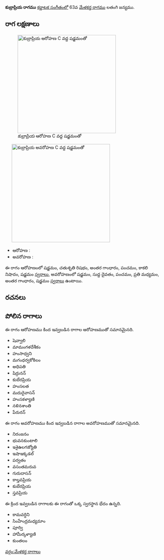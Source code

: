 {{Infobox ragam
	| name          	= కుబ్రాప్రియ
	| synonym	    	= 
	| mela          	= 
	| chakra        	= 
	| janaka        	= 
	| type          	= ఔదవ
	| arohanam      	= {{svaraC|S|R2|G3|P|N3|S'}} 
	| avarohanam    	= {{svaraC|S'|D1|P|M2|G3|S}}
	| jeeva         	=
	| chhaya        	=
	| nyasa         	=
	| vishesha      	= 
	| equivalent  		= 
}}
{{కర్ణాటక సంగీత రాగాలు}}
'''కుబ్రాప్రియ రాగము''' [[కర్ణాటక సంగీతం]]లో 63వ [[మేళకర్త రాగము]] లతంగి జన్యము. 


==రాగ లక్షణాలు==
[[Image:kubrapriya_ar_kb2wiki.png|thumb|right|316px|''కుబ్రాప్రియ'' ఆరోహణ C వద్ద షడ్జమంతో]]
	[[Image:kubrapriya_av_kb2wiki.png|thumb|right|316px|''కుబ్రాప్రియ'' అవరోహణ C వద్ద షడ్జమంతో]]

* ఆరోహణ : {{svaraC|S|R2|G3|P|N3|S'}} 
* అవరోహణ : {{svaraC|S'|D1|P|M2|G3|S}}

ఈ రాగం ఆరోహణంలో షడ్జమం, చతుశృతి రిషభం, అంతర గాంధారం, పంచమం, కాకలి  నిషాదం, షడ్జమం [[స్వరాలు]], అవరోహణంలో షడ్జమం, సుద్ద దైవతం, పంచమం, ప్రతి మధ్యమం, అంతర గాంధారం, షడ్జమం [[స్వరాలు]] ఉంటాయి.

==రచనలు==



==పోలిన రాగాలు==
ఈ రాగం ఆరోహణము కింద ఇవ్వబడిన రాగాల ఆరోహణముతో సమానమైనది.
* షెవ్వాలి
* మామంగళదేశీకం
* హంసాధ్వని
* మగంధర్వకోకిలం
* అధిపతి
* షిర్గునన్
* కుబేరప్రియ
* హంసలత
*  మదురైవాసన్
* హంసకళ్యాణి
*  నళినశాంతి
*  పేరురన్

ఈ రాగం అవరోహణము కింద ఇవ్వబడిన రాగాల అవరోహణముతో సమానమైనది.
* నిరంజనం
* భువనకుంటాలి
* ఇశైఉలగజ్యోతి
* ఇషాఇక్కడల్
*  పర్వతం
* వసంతమరువ
* గురుదాసన్
* కాల్తవప్రియ
* కుబేరప్రియ
* స్తవప్రియ

ఈ క్రింద ఇవ్వబడిన రాగాలకు ఈ రాగంతో ఒక్క స్వరస్థాన భేదం ఉన్నది.
* కామవర్ధిని
* సింహేంద్రమధ్యమాం
* పూర్వి
*  హామీర్కళ్యాణి
* కుంతలం



[[వర్గం:మేళకర్త రాగాలు]]